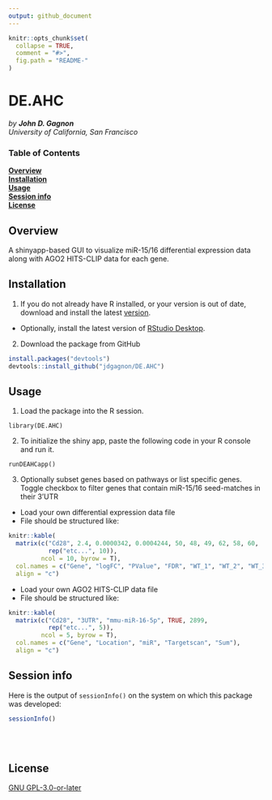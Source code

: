 ```yaml
---
output: github_document
---
```

<!-- README.md is generated from README.Rmd. Please edit that file -->

```r
knitr::opts_chunk$set(
  collapse = TRUE,
  comment = "#>",
  fig.path = "README-"
)
```
# DE.AHC
_by **John D. Gagnon**_
<br>
_University of California, San Francisco_

### Table of Contents  
**[Overview](#overview)**<br>
**[Installation](#installation)**<br>
**[Usage](#usage)**<br>
**[Session info](#session-info)**<br>
**[License](#license)**<br>

## Overview

A shinyapp-based GUI to visualize miR-15/16 differential expression data
along with AGO2 HITS-CLIP data for each gene.

## Installation

1. If you do not already have R installed, or your version is out of date, 
download and install the latest [version](https://cran.r-project.org). 


  + Optionally, install the latest version of 
[RStudio Desktop](https://www.rstudio.com/products/rstudio/#Desktop).


2. Download the package from GitHub

```r
install.packages("devtools")
devtools::install_github("jdgagnon/DE.AHC")
```


## Usage

1. Load the package into the R session.

`library(DE.AHC)`

2. To initialize the shiny app, paste the following code in your R console 
and run it.

`runDEAHCapp()`

3. Optionally subset genes based on pathways or list specific genes.
Toggle checkbox to filter genes that contain miR-15/16 seed-matches in their
3'UTR

* Load your own differential expression data file
* File should be structured like:


```r
knitr::kable(
  matrix(c("Cd28", 2.4, 0.0000342, 0.0004244, 50, 48, 49, 62, 58, 60,
           rep("etc...", 10)), 
         ncol = 10, byrow = T), 
  col.names = c("Gene", "logFC", "PValue", "FDR", "WT_1", "WT_2", "WT_3", "cKO_1", "cKO_2", "cKO_3"), 
  align = "c")
```

* Load your own AGO2 HITS-CLIP data file
* File should be structured like:
  
```r
knitr::kable(
  matrix(c("Cd28", "3UTR", "mmu-miR-16-5p", TRUE, 2899,
           rep("etc...", 5)), 
         ncol = 5, byrow = T), 
  col.names = c("Gene", "Location", "miR", "Targetscan", "Sum"), 
  align = "c")
```

## Session info

Here is the output of `sessionInfo()` on the system on which this package was
developed:

```r
sessionInfo()
```
<br><br>

## License

[GNU GPL-3.0-or-later](https://www.gnu.org/licenses/gpl.txt)
